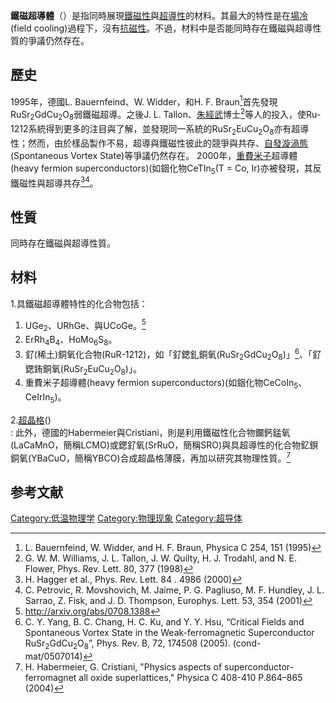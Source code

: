 '''鐵磁超導體'''（{{lang-en|Ferromagnetic superconductor}}）是指同時展現[[鐵磁性|鐵磁性]]與[[超導現象|超導性]]的材料。其最大的特性是在[[場冷|場冷]](field cooling)過程下，沒有[[抗磁性|抗磁性]]。不過，材料中是否能同時存在鐵磁與超導性質的爭議仍然存在。
==歷史==
1995年，德國L. Bauernfeind、W. Widder，和H. F. Braun<ref>L. Bauernfeind, W. Widder, and H. F. Braun, Physica C 254, 151 (1995)</ref>首先發現RuSr<sub>2</sub>GdCu<sub>2</sub>O<sub>8</sub>弱鐵磁超導。之後J. L. Tallon、[[朱經武|朱經武]]博士<ref>G. W. M. Williams, J. L. Tallon, J. W. Quilty, H. J. Trodahl, and N. E. Flower, Phys. Rev. Lett. 80, 377 (1998)</ref>等人的投入，使Ru-1212系統得到更多的注目與了解，並發現同一系統的RuSr<sub>2</sub>EuCu<sub>2</sub>O<sub>8</sub>亦有超導性；然而，由於樣品製作不易，超導與鐵磁性彼此的競爭與共存、[[自發漩渦態|自發漩渦態]](Spontaneous Vortex State)等爭議仍然存在。
2000年，[[重費米子|重費米子]]超導體(heavy fermion superconductors)(如銦化物CeTIn<sub>5</sub>(T = Co, Ir)亦被發現，其反鐵磁性與超導共存<ref> H. Hagger et al., Phys. Rev. Lett. 84 . 4986 (2000)</ref><ref>C. Petrovic, R. Movshovich, M. Jaime, P. G. Pagliuso, M. F. Hundley, J. L. Sarrao, Z. Fisk, and J. D. Thompson, Europhys. Lett. 53, 354 (2001)</ref>。

==性質==
同時存在鐵磁與超導性質。

==材料==
1.具鐵磁超導體特性的化合物包括：
#UGe<sub>2</sub>、URhGe、與UCoGe。<ref>http://arxiv.org/abs/0708.1388</ref>
#ErRh<sub>4</sub>B<sub>4</sub>、HoMo<sub>6</sub>S<sub>8</sub>。
#釕(稀土)銅氧化合物(RuR-1212)，如「釕鍶釓銅氧(RuSr<sub>2</sub>GdCu<sub>2</sub>O<sub>8</sub>)」<ref>C. Y. Yang, B. C. Chang, H. C. Ku, and Y. Y. Hsu, “Critical Fields and Spontaneous Vortex State in the Weak-ferromagnetic Superconductor RuSr<sub>2</sub>GdCu<sub>2</sub>O<sub>8</sub>”, Phys. Rev. B, 72, 174508 (2005). (cond-mat/0507014)</ref>、「釕鍶銪銅氧(RuSr<sub>2</sub>EuCu<sub>2</sub>O<sub>8</sub>)」。
#重費米子超導體(heavy fermion superconductors)(如銦化物CeCoIn<sub>5</sub>、CeIrIn<sub>5</sub>)。
2.[[超晶格|超晶格]]({{lang|en|superlattice}})<br />
: 此外，德國的Habermeier與Cristiani，則是利用鐵磁性化合物鑭鈣錳氧(LaCaMnO，簡稱LCMO)或鍶釕氧(SrRuO，簡稱SRO)與具超導性的化合物釔鋇銅氧(YBaCuO，簡稱YBCO)合成超晶格薄膜，再加以研究其物理性質。<ref>H. Habermeier, G. Cristiani, "Physics aspects of superconductor-ferromagnet
all oxide superlattices," Physica C 408-410 P.864–865 (2004)</ref>

==参考文献==
<div class="references-small">
<references />
</div>

{{磁状态}}

[[Category:低温物理学|Category:低温物理学]]
[[Category:物理现象|Category:物理现象]]

[[Category:超导体|Category:超导体]]